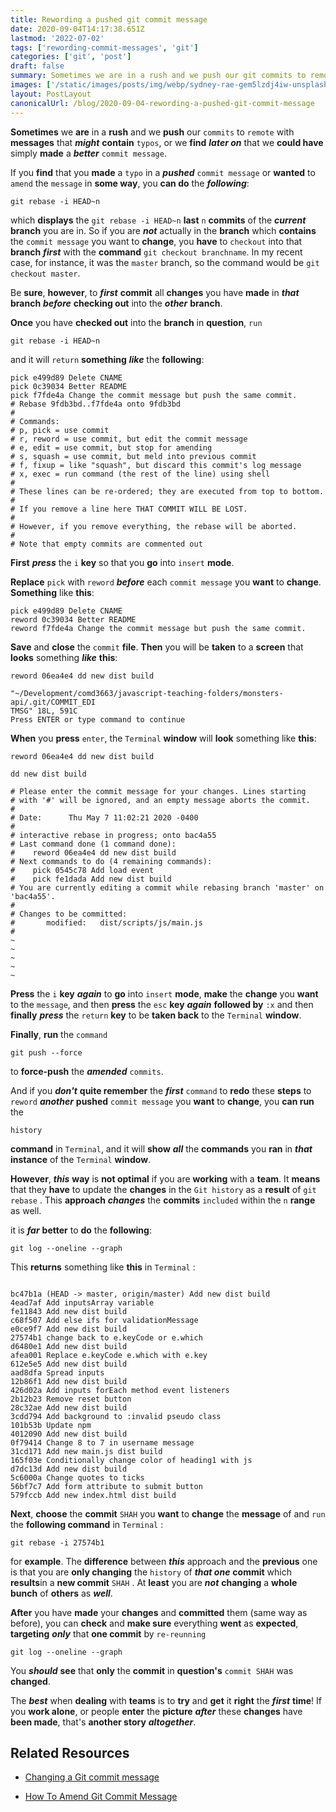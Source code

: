 ```yaml
---
title: Rewording a pushed git commit message
date: 2020-09-04T14:17:38.651Z
lastmod: '2022-07-02'
tags: ['rewording-commit-messages', 'git']
categories: ['git', 'post']
draft: false
summary: Sometimes we are in a rush and we push our git commits to remote with messages that might contain typos, or we find later on that we could have simply made a better commit message.
images: ['/static/images/posts/img/webp/sydney-rae-gem5lzdj4iw-unsplash.webp']
layout: PostLayout
canonicalUrl: /blog/2020-09-04-rewording-a-pushed-git-commit-message
---
```


**Sometimes** we **are** in a **rush** and we **push** our `commits` to `remote`
with **messages** that **_might_** **contain** `typos`, or we **find** **_later
on_** that we **could have** simply **made** a **_better_** `commit message`.

If you **find** that you **made** a `typo` in a **_pushed_** `commit message` or
**wanted** to `amend` the `message` in **some way**, you **can do** the
**_following_**:

```shell
git rebase -i HEAD~n
```

which **displays** the `git rebase -i HEAD~n` **last** `n` **commits** of the
**_current_** **branch** you are in. So if you are **_not_** actually in the
**branch** which **contains** the `commit message` you want to **change**, you
**have** to `checkout` into that **branch** **_first_** with the **command**
`git checkout branchname`. In my recent case, for instance, it was the `master`
branch, so the command would be `git checkout master`.

Be **sure**, **however**, to **_first_** **commit** all **changes** you have
**made** in **_that_** **branch** **_before_** **checking out** into the
**_other_** **branch**.

**Once** you have **checked out** into the **branch** in **question**, `run`

```shell
git rebase -i HEAD~n
```

and it will `return` **something** **_like_** the **following**:

```shell
pick e499d89 Delete CNAME
pick 0c39034 Better README
pick f7fde4a Change the commit message but push the same commit.
# Rebase 9fdb3bd..f7fde4a onto 9fdb3bd
#
# Commands:
# p, pick = use commit
# r, reword = use commit, but edit the commit message
# e, edit = use commit, but stop for amending
# s, squash = use commit, but meld into previous commit
# f, fixup = like "squash", but discard this commit's log message
# x, exec = run command (the rest of the line) using shell
#
# These lines can be re-ordered; they are executed from top to bottom.
#
# If you remove a line here THAT COMMIT WILL BE LOST.
#
# However, if you remove everything, the rebase will be aborted.
#
# Note that empty commits are commented out
```

**First** **_press_** the `i` **key** so that you **go** into `insert` **mode**.

**Replace** `pick` with `reword` **_before_** each `commit message` you **want**
to **change**. **Something** like **this**:

```shell
pick e499d89 Delete CNAME
reword 0c39034 Better README
reword f7fde4a Change the commit message but push the same commit.
```

**Save** and **close** the `commit` **file**. **Then** you will be **taken** to
a **screen** that **looks** something **_like_** **this**:

```shell
reword 06ea4e4 dd new dist build

"~/Development/comd3663/javascript-teaching-folders/monsters-api/.git/COMMIT_EDI
TMSG" 18L, 591C
Press ENTER or type command to continue
```

**When** you **press** `enter`, the `Terminal` **window** will **look**
something like **this**:

```shell
reword 06ea4e4 dd new dist build

dd new dist build

# Please enter the commit message for your changes. Lines starting
# with '#' will be ignored, and an empty message aborts the commit.
#
# Date:      Thu May 7 11:02:21 2020 -0400
#
# interactive rebase in progress; onto bac4a55
# Last command done (1 command done):
#    reword 06ea4e4 dd new dist build
# Next commands to do (4 remaining commands):
#    pick 0545c78 Add load event
#    pick fe1dada Add new dist build
# You are currently editing a commit while rebasing branch 'master' on 'bac4a55'.
#
# Changes to be committed:
#       modified:   dist/scripts/js/main.js
#
~
~
~
~
~
```

**Press** the `i` **key** **_again_** to **go** into `insert` **mode**, **make**
the **change** you **want** to the `message`, and then **press** the `esc`
**key** **_again_** **followed by** `:x` and then **finally** **_press_** the
`return` **key** to be **taken back** to the `Terminal` **window**.

**Finally**, **run** the `command`

```shell
git push --force
```

to **force-push** the **_amended_** `commits`.

And if you **_don't_** **quite remember** the **_first_** `command` to **redo**
these **steps** to `reword` **_another_** **pushed** `commit message` you
**want** to **change**, you **can run** the

```shell
history
```

**command** in `Terminal`, and it will **show** **_all_** the **commands** you
**ran** in **_that_** **instance** of the `Terminal` **window**.

**However**, **_this_** **way** is **not optimal** if you are **working** with a
**team**. It **means** that they **have** to update the **changes** in the
`Git history` as a **result** of `git rebase` . This **approach** **_changes_**
the **commits** `included` within the `n` **range** as well.

it is **_far_** **better** to **do** the **following**:

```shell
git log --oneline --graph
```

This **returns** something like **this** in `Terminal` :

```shell

bc47b1a (HEAD -> master, origin/master) Add new dist build
4ead7af Add inputsArray variable
fe11843 Add new dist build
c68f507 Add else ifs for validationMessage
e0ce9f7 Add new dist build
27574b1 change back to e.keyCode or e.which
d6480e1 Add new dist build
afea001 Replace e.keyCode e.which with e.key
612e5e5 Add new dist build
aad8dfa Spread inputs
12b86f1 Add new dist build
426d02a Add inputs forEach method event listeners
2b12b23 Remove reset button
28c32ae Add new dist build
3cdd794 Add background to :invalid pseudo class
101b53b Update npm
4012090 Add new dist build
0f79414 Change 8 to 7 in username message
31cd171 Add new main.js dist build
165f03e Conditionally change color of heading1 with js
d7dc13d Add new dist build
5c6000a Change quotes to ticks
56bf7c7 Add form attribute to submit button
579fccb Add new index.html dist build

```

**Next**, **choose** the **commit** `SHAH` you **want** to **change** the
**message** of and `run` the **following command** in `Terminal` :

```shell
git rebase -i 27574b1
```

for **example**. The **difference** between **_this_** approach and the
**previous** one is that you are **only changing** the `history` of **_that
one_** **commit** which **results**in a **new commit** `SHAH` . At **least** you
are **_not_** **changing** a **whole bunch** of **others** as **_well_**.

**After** you have **made** your **changes** and **committed** them (same way as
before), you can **check** and **make sure** everything **went** as
**expected**, **targeting** **_only_** that **one commit** by `re-reunning`

```shell
git log --oneline --graph
```

You **_should_** **see** that **only** the **commit** in **question's**
`commit SHAH` was **changed**.

The **_best_** when **dealing** with **teams** is to **try** and **get** it
**right** the **_first_** **time**! If you **work alone**, or people **enter**
the **picture** **_after_** these **changes** have **been made**, that's
**another story** **_altogether_**.

## Related Resources

- [Changing a Git commit message](https://docs.github.com/en/enterprise/2.13/user/articles/changing-a-commit-message)

- [How To Amend Git Commit Message](https://devconnected.com/how-to-amend-git-commit-message/)
